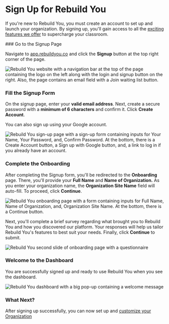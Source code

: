 
# Sign Up for Rebuild You

If you're new to Rebuild You, you must create an account to set up and launch your organization. By signing up, you'll gain access to all the [exciting features we offer](https://www.rebuildyou.co/docs/what-is-classroomio#key-features) to supercharge your classroom.

<Steps>
### Go to the Signup Page

Navigate to [app.rebuildyou.co](https://app.rebuildyou.co) and click the **Signup** button at the top right corner of the page.

<Image
  src={DashboardHomePageSignedout}
  alt="Rebuild You website with a navigation bar at the top of the page containing the logo on the left along with the login and signup button on the right. Also, the page contains an email field with a Join waiting list button."
  quality="100"
/>

### Fill the Signup Form

On the signup page, enter your **valid email address**. Next, create a secure password with a **minimum of 6 characters** and confirm it. Click **Create Account**.

You can also sign up using your Google account.

<Image
  src={DashboardSignupPage}
  alt="Rebuild You sign-up page with a sign-up form containing inputs for Your Name, Your Password, and, Confirm Password. At the bottom, there is a Create Account button, a Sign up with Google button, and, a link to log in if you already have an account."
  quality="100"
/>

### Complete the Onboarding

After completing the Signup form, you'll be redirected to the **Onboarding** page. There, you'll provide your **Full Name** and **Name of Organization.** As you enter your organization name, the **Organization Site Name** field will auto-fill. To proceed, click **Continue**.

<Image
  src={DashboardOnboardingPage1}
  alt="Rebuild You onboarding page with a form containing inputs for Full Name, Name of Organization, and, Organization Site Name. At the bottom, there is a Continue button."
  quality="100"
/>

Next, you'll complete a brief survey regarding what brought you to Rebuild You and how you discovered our platform. Your responses will help us tailor Rebuild You's features to best suit your needs. Finally, click **Continue** to submit.

<Image
  src={DashboardOnboardingPage2}
  alt="Rebuild You second slide of onboarding page with a questionnaire"
  quality="100"
/>

### Welcome to the Dashboard

You are successfully signed up and ready to use Rebuild You when you see the dashboard.

<Image
  src={DashboardHomePageSignedin}
  alt="Rebuild You dashboard with a big pop-up containing a welcome message"
  quality="100"
/>

### What Next?

After signing up successfully, you can now set up and [customize your Organization](https://www.rebuildyou.co/docs/howtoguides/customize-organization)

</Steps>
